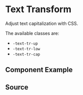 
# Text Transform

Adjust text capitalization with CSS.

The available classes are:

-   `-text-tr-up`
-   `-text-tr-low`
-   `-text-tr-cap`

## Component Example

<Story id="utilities-text-transform--default" />

## Source

<Source id="utilities-text-transform--default" />
